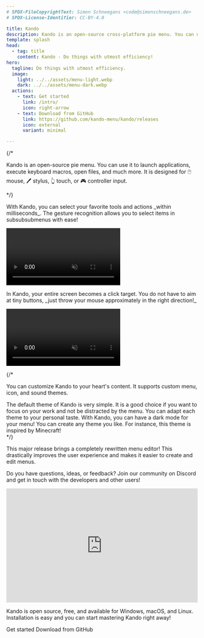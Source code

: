 ```yaml
---
# SPDX-FileCopyrightText: Simon Schneegans <code@simonschneegans.de>
# SPDX-License-Identifier: CC-BY-4.0

title: Kando
description: Kando is an open-source cross-platform pie menu. You can use it to launch applications, execute keyboard macros, open files, and much more!
template: splash
head:
  - tag: title
    content: Kando - Do things with utmost efficiency!
hero:
  tagline: Do things with utmost efficiency.
  image:
    light: ../../assets/menu-light.webp
    dark: ../../assets/menu-dark.webp
  actions:
    - text: Get started
      link: /intro/
      icon: right-arrow
    - text: Download from GitHub
      link: https://github.com/kando-menu/kando/releases
      icon: external
      variant: minimal

---
```




<ScrollIndicator />

<ShowCase>

{/* <ShowCaseItem title="What is Kando?" type="intro">
  <p slot="description">
    Kando is an open-source pie menu.
    You can use it to launch applications, execute keyboard macros, open files, and much more.
    It is designed for 🖱️ mouse, 🖊️ stylus, 👆 touch, or 🎮 controller input.
  </p>
</ShowCaseItem> */}

<ShowCaseItem icon="solar:clock-circle-bold" title="Be Fast!" type="left">
  <p slot="description">
    With Kando, you can select your favorite tools and actions _within milliseconds_.
    The gesture recognition allows you to select items in subsubsubmenus with ease!
  </p>
  <div slot="content" class="splash" >
    <video autoplay muted loop src="https://raw.githubusercontent.com/kando-menu/kando/refs/heads/main/assets/videos/introduction-4.mp4" />
  </div>
</ShowCaseItem>

<ShowCaseItem icon="solar:target-bold" title="Be Precise!" type="right">
  <p slot="description">
    In Kando, your entire screen becomes a click target.
    You do not have to aim at tiny buttons, _just throw your mouse approximately in the right direction!_
  </p>
  <div slot="content" class="splash" >
    <video autoplay muted loop src="https://raw.githubusercontent.com/kando-menu/kando/refs/heads/main/assets/videos/introduction-1.mp4" />
  </div>
</ShowCaseItem>

{/* <ShowCaseItem icon="solar:heart-shine-bold" title="Be Beautiful!" type="fill">
  <div slot="description">
    <p>
      You can customize Kando to your heart's content.
      It supports custom menu, icon, and sound themes.
    </p>
    <Accordion>
      <AccordionSlide title="Kando's Default Theme" background={slide1.src}>
      The default theme of Kando is very simple. It is a good choice if you want to focus on your work and not be distracted by the menu.
      </AccordionSlide>
      <AccordionSlide title="Accent Colors!" background={slide2.src} >
      You can adapt each theme to your personal taste.
      </AccordionSlide>
      <AccordionSlide title="Dark Mode Support!" background={slide3.src} >
      With Kando, you can have a dark mode for your menu!
      </AccordionSlide>
      <AccordionSlide title="Be Creative!" background={slide4.src} >
      You can create any theme you like. For instance, this theme is inspired by Minecraft!
      </AccordionSlide>
    </Accordion>
  </div>
</ShowCaseItem> */}

<ShowCaseItem icon="solar:gift-bold" title="Watch the Latest Update!" type="fill">
  <div slot="description">
    <p>
      This major release brings a completely rewritten menu editor! This drastically improves the user experience and makes it easier to create and edit menus.
    </p>
    <YouTube slot="content" id="ESf0D3hQE9g" />
  </div>
</ShowCaseItem>

<ShowCaseItem icon="solar:chat-square-like-bold" title="Join us on Discord!" type="left">
  <p slot="description">
    Do you have questions, ideas, or feedback?
    Join our community on Discord and get in touch with the developers and other users!
  </p>
  <div slot="content" class="splash" >
    <iframe src="https://discord.com/widget?id=1124300911574003732&theme=dark" style="height: 300px;
  width: 100%;" allowtransparency="true" frameborder="0"></iframe>
  </div>
</ShowCaseItem>

<ShowCaseItem icon="solar:hearts-bold" title="Try Kando Now!" type="center">
  <div slot="description">
    <p>
      Kando is open source, free, and available for <Icon name="seti:windows" class="inline-icon" /> Windows, <Icon name="apple" class="inline-icon" /> macOS, and <Icon name="linux" class="inline-icon" /> Linux.<br/>
      Installation is easy and you can start mastering Kando right away!
    </p>
    <LinkButton href="/intro" icon="right-arrow">Get started</LinkButton>
    <LinkButton href="https://github.com/kando-menu/kando/releases" icon="external" variant="minimal">Download from GitHub</LinkButton>
  </div>
  <p slot="content">
  </p>
</ShowCaseItem>

</ShowCase>